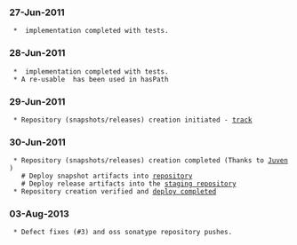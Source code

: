 === 27-Jun-2011 ===
  * {{{JsonMatchers.hasKey}}} implementation completed with tests.

=== 28-Jun-2011 ===
  * {{{JsonMatchers.hasPath}}} implementation completed with tests.
  * A re-usable {{{JsonPathWalker}}} has been used in hasPath

=== 29-Jun-2011 ===
  * Repository (snapshots/releases) creation initiated - [https://issues.sonatype.org/browse/OSSRH-1875 track]

=== 30-Jun-2011 ===
  * Repository (snapshots/releases) creation completed (Thanks to [https://issues.sonatype.org/secure/ViewProfile.jspa?name=juven Juven])
    # Deploy snapshot artifacts into [https://oss.sonatype.org/content/repositories/snapshots repository]
    # Deploy release artifacts into the [https://oss.sonatype.org/service/local/staging/deploy/maven2 staging repository]
  * Repository creation verified and [https://oss.sonatype.org/content/repositories/snapshots/com/sudhir/utils/jsonmatchers/1.0-SNAPSHOT deploy completed]

=== 03-Aug-2013 ===
  * Defect fixes (#3) and oss sonatype repository pushes.